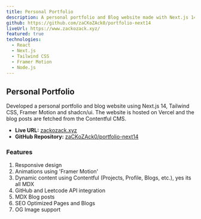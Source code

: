 ```yaml
---
title: Personal Portfolio
description: A personal portfolio and Blog website made with Next.js 14, Tailwind CSS, Framer Motion and shadcn/ui.
github: https://github.com/zaCKoZAck0/portfolio-next14
liveUrl: https://www.zackozack.xyz/
featured: true
technologies:
  - React
  - Next.js
  - Tailwind CSS
  - Framer Motion
  - Node.js
---
```


## Personal Portfolio

Developed a personal portfolio and blog website using Next.js 14, Tailwind CSS, Framer Motion and shadcn/ui. The website is hosted on Vercel and the blog posts are fetched from the Contentful CMS.

- **Live URL:** [zackozack.xyz](https://www.zackozack.xyz/)
- **GitHub Repository:** [zaCKoZAck0/portfolio-next14](https://github.com/zaCKoZAck0/portfolio-next14)

### Features

1. Responsive design
2. Animations using 'Framer Motion'
3. Dynamic content using Contentful (Projects, Profile, Blogs, etc.), yes its all MDX
4. GitHub and Leetcode API integration
5. MDX Blog posts
6. SEO Optimized Pages and Blogs
7. OG Image support
